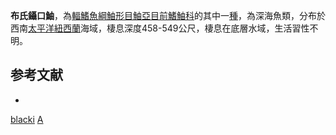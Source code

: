 {{Speciesbox
| taxon = Alertichthys blacki
| binomial_authority = [[Moreland|Moreland]], 1960
| image =Alertichthys_blacki_(Alert_Pigfish).png
| image_width = 250px
| image_caption = 布氏鑷口鮋
| status = NE
| status_system = IUCN3.1
}}
'''布氏鑷口鮋'''，為[[輻鰭魚綱|輻鰭魚綱]][[鮋形目|鮋形目]][[鮋亞目|鮋亞目]][[前鰭鮋科|前鰭鮋科]]的其中一[[種|種]]，為深海魚類，分布於西南[[太平洋|太平洋]][[紐西蘭|紐西蘭]]海域，棲息深度458-549公尺，棲息在底層水域，生活習性不明。

==参考文献==
*{{FishBase_species|genus=Alertichthys|species=blacki|year=2014|month=6}}

{{鮋形目小作品}}
{{Taxonbar}}
[[Category:鑷口鮋屬|blacki]]
[[Category:1960年描述的魚類|A]]